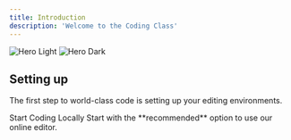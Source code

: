 ```yaml
---
title: Introduction
description: 'Welcome to the Coding Class'
---
```


<img
  className="block dark:hidden"
  src="/images/hero.png"
  alt="Hero Light"
/>
<img
  className="hidden dark:block"
  src="/images/hero.png"
  alt="Hero Dark"
/>

## Setting up

The first step to world-class code is setting up your editing environments.

<CardGroup cols={2}>
  <Card
    title="Code Locally"
    icon="computer"
    href="https://www.sublimetext.com/"
  >
   Start Coding Locally
  </Card>
  <Card
    title="Code Online"
    icon="globe"
    href="https://warninn.github.io/monaco.html"
  >
    Start with the **recommended** option to use our online editor.
  </Card>
</CardGroup>
